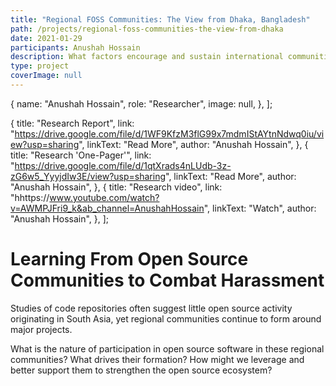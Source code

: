 ```yaml
---
title: "Regional FOSS Communities: The View from Dhaka, Bangladesh"
path: /projects/regional-foss-communities-the-view-from-dhaka
date: 2021-01-29
participants: Anushah Hossain
description: What factors encourage and sustain international communities of contributors to open source projects?
type: project
coverImage: null
---
```


  {
    name: "Anushah Hossain",
    role: "Researcher",
    image: null,
  },
];

  {
    title: "Research Report",
    link: "https://drive.google.com/file/d/1WF9KfzM3flG99x7mdmIStAYtnNdwq0iu/view?usp=sharing",
    linkText: "Read More",
    author: "Anushah Hossain",
  },
  {
    title: "Research 'One-Pager'",
    link: "https://drive.google.com/file/d/1qtXrads4nLUdb-3z-zG6w5_YyyjdIw3E/view?usp=sharing",
    linkText: "Read More",
    author: "Anushah Hossain",
  },
  {
    title: "Research video",
    link: "hhttps://www.youtube.com/watch?v=AWMPJFri9_k&ab_channel=AnushahHossain",
    linkText: "Watch",
    author: "Anushah Hossain",
  },
];

# Learning From Open Source Communities to Combat Harassment

Studies of code repositories often suggest little open source
activity originating in South Asia, yet regional communities
continue to form around major projects.

What is the nature of participation in open source software in
these regional communities? What drives their formation? How
might we leverage and better support them to strengthen the
open source ecosystem? 